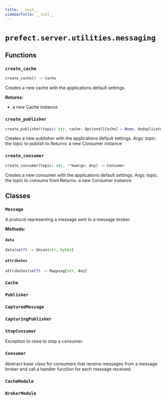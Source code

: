 ```yaml
---
title: __init__
sidebarTitle: __init__
---
```


# `prefect.server.utilities.messaging`

## Functions

### `create_cache`

```python
create_cache() -> Cache
```


Creates a new cache with the applications default settings.

**Returns:**
- a new Cache instance


### `create_publisher`

```python
create_publisher(topic: str, cache: Optional[Cache] = None, deduplicate_by: Optional[str] = None) -> Publisher
```


Creates a new publisher with the applications default settings.
Args:
    topic: the topic to publish to
Returns:
    a new Consumer instance


### `create_consumer`

```python
create_consumer(topic: str, **kwargs: Any) -> Consumer
```


Creates a new consumer with the applications default settings.
Args:
    topic: the topic to consume from
Returns:
    a new Consumer instance


## Classes

### `Message`


A protocol representing a message sent to a message broker.


**Methods:**

#### `data`

```python
data(self) -> Union[str, bytes]
```

#### `attributes`

```python
attributes(self) -> Mapping[str, Any]
```

### `Cache`

### `Publisher`

### `CapturedMessage`

### `CapturingPublisher`

### `StopConsumer`


Exception to raise to stop a consumer.


### `Consumer`


Abstract base class for consumers that receive messages from a message broker and
call a handler function for each message received.


### `CacheModule`

### `BrokerModule`
